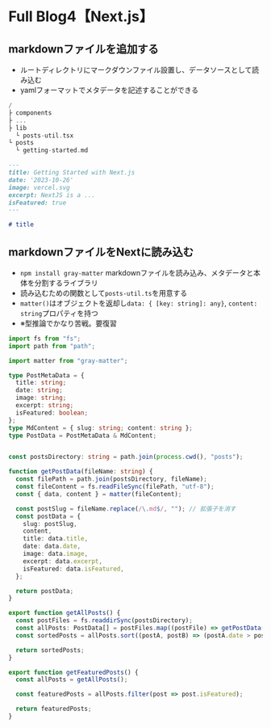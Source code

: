 # Full Blog4【Next.js】


## markdownファイルを追加する
- ルートディレクトリにマークダウンファイル設置し、データソースとして読み込む
- yamlフォーマットでメタデータを記述することができる
```a {5} filename="ディレクトリ構造(homepage)"
/ 
├ components
├ ...
├ lib
  └ posts-util.tsx
└ posts
  └ getting-started.md
```

```md filename="posts/getting-started.mc"
---
title: Getting Started with Next.js
date: '2023-10-26'
image: vercel.svg
excerpt: NextJS is a ...
isFeatured: true
---

# title
```


## markdownファイルをNextに読み込む
- `npm install gray-matter` markdownファイルを読み込み、メタデータと本体を分割するライブラリ
- 読み込むための関数として`posts-util.ts`を用意する
- `matter()`はオブジェクトを返却し`data: { [key: string]: any}`, `content: string`プロパティを持つ
- ※型推論でかなり苦戦。要復習

```ts filename=""
import fs from "fs";
import path from "path";

import matter from "gray-matter";

type PostMetaData = {
  title: string;
  date: string;
  image: string;
  excerpt: string;
  isFeatured: boolean;
};
type MdContent = { slug: string; content: string };
type PostData = PostMetaData & MdContent;


const postsDirectory: string = path.join(process.cwd(), "posts");

function getPostData(fileName: string) {
  const filePath = path.join(postsDirectory, fileName);
  const fileContent = fs.readFileSync(filePath, "utf-8");
  const { data, content } = matter(fileContent);

  const postSlug = fileName.replace(/\.md$/, ""); // 拡張子を消す
  const postData = {
    slug: postSlug,
    content,
    title: data.title,
    date: data.date,
    image: data.image,
    excerpt: data.excerpt,
    isFeatured: data.isFeatured,
  };

  return postData;
}

export function getAllPosts() {
  const postFiles = fs.readdirSync(postsDirectory);
  const allPosts: PostData[] = postFiles.map((postFile) => getPostData(postFile));
  const sortedPosts = allPosts.sort((postA, postB) => (postA.date > postB.date ? -1 : 1));

  return sortedPosts;
}

export function getFeaturedPosts() {
  const allPosts = getAllPosts();

  const featuredPosts = allPosts.filter(post => post.isFeatured);

  return featuredPosts;
}
```